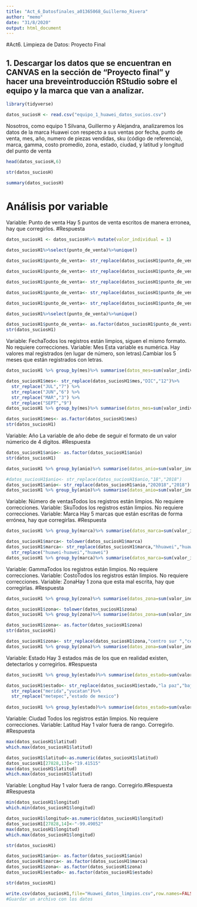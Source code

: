```yaml
---
title: "Act_6_Datosfinales_a01365068_Guillermo_Rivera"
author: "memo"
date: "31/8/2020"
output: html_document
---
```

#Act6. Limpieza de Datos: Proyecto Final

## 1. Descargar los datos que se encuentran en CANVAS en la sección de “Proyecto final” y hacer una breveintroducción RStudio sobre el equipo y la marca que van a analizar.


```r
library(tidyverse)
```
```r
datos_suciosH <- read.csv("equipo_1_huawei_datos_sucios.csv")
```

Nosotros, como equipo 1 Silvana, Guillermo y Alejandra, analizaremos los datos de la marca Huawei con respecto a sus ventas por fecha, punto de venta, mes, año, numero de piezas vendidas, sku (código de referencia), marca, gamma, costo promedio, zona, estado, ciudad, y latitud y longitud del punto de venta

```r
head(datos_suciosH,6)
```

```r
str(datos_suciosH)
```
```r
summary(datos_suciosH)
```
# Análisis por variable

Variable:  Punto de venta Hay 5 puntos de venta escritos de manera erronea, hay que corregirlos.
#Respuesta
```r
datos_suciosH1 <- datos_suciosH%>% mutate(valor_individual = 1)
```
```r
datos_suciosH1%>%select(punto_de_venta)%>%unique()
```
```r
datos_suciosH1$punto_de_venta<- str_replace(datos_suciosH1$punto_de_venta,"1poniente","1 poniente")
```
```r
datos_suciosH1$punto_de_venta<- str_replace(datos_suciosH1$punto_de_venta,"ace alhondga","ace alhondiga")
```
```r
datos_suciosH1$punto_de_venta<- str_replace(datos_suciosH1$punto_de_venta,"ACE MEGA iguala","ace mega iguala")
```
```r
datos_suciosH1$punto_de_venta<- str_replace(datos_suciosH1$punto_de_venta,"centro tzmin","centro tizimin")
```
```r
datos_suciosH1$punto_de_venta<- str_replace(datos_suciosH1$punto_de_venta,"acr CENTROapizacotl","acr centroapizacotlx")
```

```r
datos_suciosH1%>%select(punto_de_venta)%>%unique()
```
```r
datos_suciosH1$punto_de_venta<- as.factor(datos_suciosH1$punto_de_venta)
str(datos_suciosH1)
```

Variable:  FechaTodos los registros están limpios, siguen el mismo formato. No requiere correcciones.
Variable:  Mes Esta variable es numérica. Hay valores mal registrados (en lugar de número, son letras).Cambiar los 5 meses que están registrados con letras.
```r
datos_suciosH1 %>% group_by(mes)%>% summarise(datos_mes=sum(valor_individual)) %>% unique()
```
```r
datos_suciosH1$mes<- str_replace(datos_suciosH1$mes,"DIC","12")%>% 
  str_replace("JUL","7") %>% 
  str_replace("JUN","6") %>%
  str_replace("MAR","3") %>%
  str_replace("SEPT","9")
datos_suciosH1 %>% group_by(mes)%>% summarise(datos_mes=sum(valor_individual)) %>% unique()

```
```r
datos_suciosH1$mes<- as.factor(datos_suciosH1$mes)
str(datos_suciosH1)
```


Variable:  Año La variable de año debe de seguir el formato de un valor númerico de 4 dígitos.
#Respuesta
```r
datos_suciosH1$anio<- as.factor(datos_suciosH1$anio)
str(datos_suciosH1)
```
```r
datos_suciosH1 %>% group_by(anio)%>% summarise(datos_anio=sum(valor_individual)) %>% unique()
```
```r
#datos_suciosH1$anio<- str_replace(datos_suciosH1$anio,"18","2018")
datos_suciosH1$anio<- str_replace(datos_suciosH1$anio,"202018","2018")
datos_suciosH1 %>% group_by(anio)%>% summarise(datos_anio=sum(valor_individual)) %>% unique()

```
Variable:  Número de ventasTodos los registros están limpios. No requiere correcciones.
Variable:  SkuTodos los registros están limpios. No requiere correcciones.
Variable:  Marca Hay 5 marcas que están escritas de forma errónea, hay que corregirlas.
#Respuesta
```r
datos_suciosH1 %>% group_by(marca)%>% summarise(datos_marca=sum(valor_individual)) %>% unique()
```
```r
datos_suciosH1$marca<- tolower(datos_suciosH1$marca)
datos_suciosH1$marca<- str_replace(datos_suciosH1$marca,"hhuawei","huawei")%>%
  str_replace("huawei-huawei","huawei")
datos_suciosH1 %>% group_by(marca)%>% summarise(datos_marca=sum(valor_individual)) %>% unique()

```

Variable:  GammaTodos los registros están limpios. No requiere correcciones.
Variable:  CostoTodos los registros están limpios. No requiere correcciones.
Variable:  ZonaHay 1 zona que esta mal escrita, hay que corregirlas.
#Respuesta
```r
datos_suciosH1 %>% group_by(zona)%>% summarise(datos_zona=sum(valor_individual)) %>% unique()
```
```r
datos_suciosH1$zona<- tolower(datos_suciosH1$zona)
datos_suciosH1 %>% group_by(zona)%>% summarise(datos_zona=sum(valor_individual)) %>% unique()
```
```r
datos_suciosH1$zona<- as.factor(datos_suciosH1$zona)
str(datos_suciosH1)
```
```r
datos_suciosH1$zona<- str_replace(datos_suciosH1$zona,"centro sur ","centro sur")
datos_suciosH1 %>% group_by(zona)%>% summarise(datos_zona=sum(valor_individual)) %>% unique()
```

Variable: Estado Hay 3 estados más de los que en realidad existen, detectarlos y corregirlos.
#Respuesta
```r
datos_suciosH1 %>% group_by(estado)%>% summarise(datos_estado=sum(valor_individual)) %>% unique()
```
```r
datos_suciosH1$estado<- str_replace(datos_suciosH1$estado,"la paz","baja california sur")%>%
  str_replace("merida","yucatan")%>%
  str_replace("metepec","estado de mexico")
  
datos_suciosH1 %>% group_by(estado)%>% summarise(datos_estado=sum(valor_individual)) %>% unique()

```
Variable:  Ciudad Todos los registros están limpios. No requiere correcciones.
Variable:  Latitud Hay 1 valor fuera de rango. Corregirlo.
#Respuesta
```r
max(datos_suciosH1$latitud)
which.max(datos_suciosH1$latitud)
```
```r
datos_suciosH1$latitud<-as.numeric(datos_suciosH1$latitud)
datos_suciosH1[27828,13]<-"19.41515"
max(datos_suciosH1$latitud)
which.max(datos_suciosH1$latitud)
```


Variable:  Longitud Hay 1 valor fuera de rango. Corregirlo.#Respuesta
#Respuesta
```r
min(datos_suciosH1$longitud)
which.min(datos_suciosH1$longitud)
```
```r
datos_suciosH1$longitud<-as.numeric(datos_suciosH1$longitud)
datos_suciosH1[27828,14]<-"-99.49052"
max(datos_suciosH1$longitud)
which.max(datos_suciosH1$longitud)
```
```r
str(datos_suciosH1)
```
```r
datos_suciosH1$anio<- as.factor(datos_suciosH1$anio)
datos_suciosH1$marca<- as.factor(datos_suciosH1$marca)
datos_suciosH1$zona<- as.factor(datos_suciosH1$zona)
datos_suciosH1$estado<- as.factor(datos_suciosH1$estado)
```
```r
str(datos_suciosH1)
```
```r
write.csv(datos_suciosH1,file="Huawei_datos_limpios.csv",row.names=FALSE)
#Guardar un archivo con los datos
```